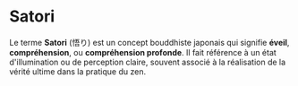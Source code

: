 # Satori

Le terme **Satori** (悟り) est un concept bouddhiste japonais qui signifie **éveil**, **compréhension**, ou **compréhension profonde**. Il fait référence à un état d'illumination ou de perception claire, souvent associé à la réalisation de la vérité ultime dans la pratique du zen.
